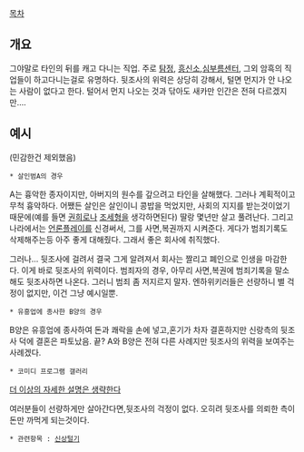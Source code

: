 
[[목차]]
== 개요 ==
그야말로 타인의 뒤를 캐고 다니는 직업. 주로 [[탐정]], [[흥신소]],[[심부름#s-2|심부름센터]], 그외 암흑의 직업들이 하고다니는걸로 유명하다. 
뒷조사의 위력은 상당히 강해서, 털면 먼지가 안 나오는 사람이 없다고 한다. 털어서 먼지 나오는 것과 닦아도 새카만 인간은 전혀 다르겠지만....


== 예시 ==
(민감한건 제외했음)

 * 살인범A의 경우
A는 흉악한 종자이지만, 아버지의 원수를 갚으려고 타인을 살해했다. 그러나 계획적이고 무척 흉악하다. 어쨌든 살인은 살인이니 콩밥을 먹었지만, 사회의 지지를 받는것이었기때문에(예를 들면 [[권희로]]나 [[조세형]]을 생각하면된다) 딸랑 몇년만 살고 풀려난다. 그리고 나라에서는 [[언론플레이]]를 신경써서, 그를 사면,복권까지 시켜준다. 게다가 범죄기록도 삭제해주는등 아주 좋게 대해줬다. 그래서 좋은 회사에 취직했다.

그러나... 뒷조사에 걸려서 결국 그게 알려져서 회사는 짤리고 폐인으로 인생을 마감한다. 이게 바로 뒷조사의 위력이다. 범죄자의 경우, 아무리 사면,복권에 범죄기록을 말소해도 뒷조사하면 나온다. 그러니 범죄 좀 저지르지 말자. 엔하위키러들은 선량하니 별 걱정이 없지만, 이건 그냥 예시일뿐.

 * 유흥업에 종사한 B양의 경우
B양은 유흥업에 종사하여 돈과 쾌락을 손에 넣고,혼기가 차자 결혼하지만 신랑측의 뒷조사 덕에 결혼은 파토났음. 끝? A와 B양은 전혀 다른 사례지만 뒷조사의 위력을 보여주는 사례겠다.

 * 코미디 프로그램 갤러리
[[더 이상의 자세한 설명은 생략한다]]

여러분들이 선량하게만 살아간다면,뒷조사의 걱정이 없다. 오히려 뒷조사를 의뢰한 측이 돈만 까먹게 되는것이다. 

 * 관련항목 : [[신상털기]]
